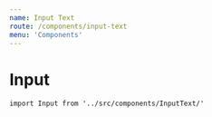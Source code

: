 ```yaml
---
name: Input Text
route: /components/input-text
menu: 'Components'
---
```


<GlobalStyle />

# Input
```import Input from '../src/components/InputText/'```

<Playground>
    <InputText
        id='user_name'
        name='name'
        label='Nick Name'
    />
    <InputText
        id='user_email'
        name='email'
        label='Email'
    />
</Playground>
